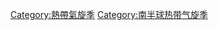 {{Commonscat|Australian tropical cyclones}}

[[Category:熱帶氣旋季|Category:熱帶氣旋季]]
[[Category:南半球热带气旋季|Category:南半球热带气旋季]]